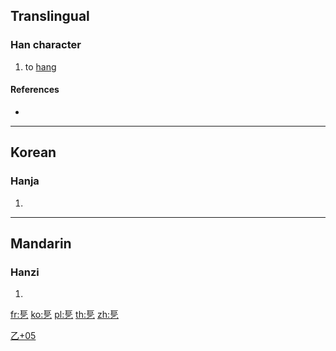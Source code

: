 ==Translingual==

===Han character===
{{Han char|rn=5|rad=乙|as=05|sn=6|four=71717|canj=SSN|ids=⿱巨乙}}

# to [[hang]]

====References====
* {{Han ref|kx=0084.141|dj=0171.150|hdz=10052.091|uh=4E6C|ud=20076}}

----

==Korean==

===Hanja===
{{ko-hanja|hangeul=걸|rv=geol|mr=kŏl|y=kel}}

# {{defn|lang=ko|sort=乙05}}

[[Category:Korean-only CJKV Characters|乙+05]]

----

==Mandarin==

===Hanzi===
{{cmn-hanzi|pin=[[jù]] ([[ju4]])|wg=chü<sup>4</sup>}}

# {{defn|lang=cmn|sort=乙05}}

[[fr:乬]]
[[ko:乬]]
[[pl:乬]]
[[th:乬]]
[[zh:乬]]